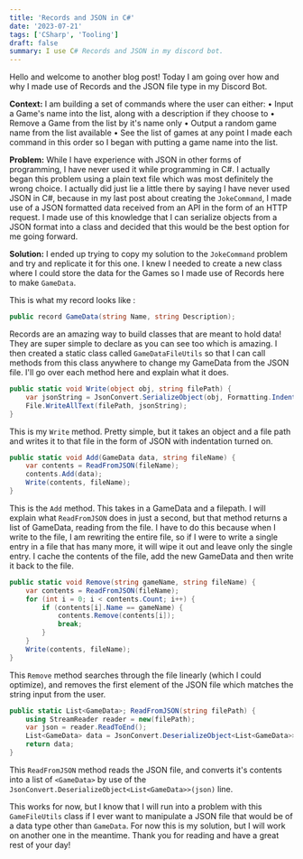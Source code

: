```yaml
---
title: 'Records and JSON in C#'
date: '2023-07-21'
tags: ['CSharp', 'Tooling']
draft: false
summary: I use C# Records and JSON in my discord bot.
---
```


Hello and welcome to another blog post! Today I am going over how and why I made use of Records and the JSON file type in my Discord Bot.

**Context:**
I am building a set of commands where the user can either:
• Input a Game's name into the list, along with a description if they choose to
• Remove a Game from the list by it's name only
• Output a random game name from the list available
• See the list of games at any point
I made each command in this order so I began with putting a game name into the list.

**Problem:**
While I have experience with JSON in other forms of programming, I have never used it while programming in C#. I actually began this problem using a plain text file which was most definitely the wrong choice. I actually did just lie a little there by saying I have never used JSON in C#, because in my last post about creating the `JokeCommand`, I made use of a JSON formatted data received from an API in the form of an HTTP request. I made use of this knowledge that I can serialize objects from a JSON format into a class and decided that this would be the best option for me going forward.

**Solution:**
I ended up trying to copy my solution to the `JokeCommand` problem and try and replicate it for this one. I knew I needed to create a new class where I could store the data for the Games so I made use of Records here to make `GameData`.

This is what my record looks like :

```csharp
public record GameData(string Name, string Description);
```

Records are an amazing way to build classes that are meant to hold data! They are super simple to declare as you can see too which is amazing.
I then created a static class called `GameDataFileUtils` so that I can call methods from this class anywhere to change my GameData from the JSON file. I'll go over each method here and explain what it does.

```csharp
public static void Write(object obj, string filePath) {
    var jsonString = JsonConvert.SerializeObject(obj, Formatting.Indented, options);
    File.WriteAllText(filePath, jsonString);
}

```

This is my `Write` method. Pretty simple, but it takes an object and a file path and writes it to that file in the form of JSON with indentation turned on.

```csharp
public static void Add(GameData data, string fileName) {
    var contents = ReadFromJSON(fileName);
    contents.Add(data);
    Write(contents, fileName);
}
```

This is the `Add` method. This takes in a GameData and a filepath. I will explain what `ReadFromJSON` does in just a second, but that method returns a list of GameData, reading from the file. I have to do this because when I write to the file, I am rewriting the entire file, so if I were to write a single entry in a file that has many more, it will wipe it out and leave only the single entry. I cache the contents of the file, add the new GameData and then write it back to the file.

```csharp
public static void Remove(string gameName, string fileName) {
    var contents = ReadFromJSON(fileName);
    for (int i = 0; i < contents.Count; i++) {
        if (contents[i].Name == gameName) {
            contents.Remove(contents[i]);
            break;
        }
    }
    Write(contents, fileName);
}
```

This `Remove` method searches through the file linearly (which I could optimize), and removes the first element of the JSON file which matches the string input from the user.

```csharp
public static List<GameData>; ReadFromJSON(string filePath) {
    using StreamReader reader = new(filePath);
    var json = reader.ReadToEnd();
    List<GameData> data = JsonConvert.DeserializeObject<List<GameData>>(json);
    return data;
}
```

This `ReadFromJSON` method reads the JSON file, and converts it's contents into a list of `<GameData>` by use of the `JsonConvert.DeserializeObject<List<GameData>>(json)` line.

This works for now, but I know that I will run into a problem with this `GameFileUtils` class if I ever want to manipulate a JSON file that would be of a data type other than `GameData`. For now this is my solution, but I will work on another one in the meantime. Thank you for reading and have a great rest of your day!

